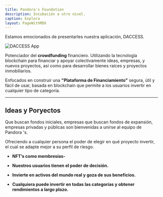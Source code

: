 ```yaml
---
title: Pandora's Foundation
description: Incubación a otro nivel.
caption: Explora
layout: PageWithMDX
---
```



Estamos emocionados de presentarles nuestra aplicación, DACCESS.

<Image
  src="/assets/images/pandorasportada.jpg"
  alt="DACCESS App"
  width={1248}
  height={546}
/>

Potenciador del **crowdfunding** financiero. Utilizando la tecnología blockchain para financiar y apoyar colectivamente ideas, empresas, y nuevos proyectos, así como para desarrollar bienes raíces y proyectos inmobiliarios. 

Enfocados en construir una **"Plataforma de Financiamiento"** segura, útil y fácil de usar, basada en blockchain que permite a los usuarios invertir en cualquier tipo de  categoría.

---

## Ideas y Poryectos

Que buscan fondos iniciales, empresas que buscan fondos de expansión, empresas privadas y públicas son bienvenidas a unirse al equipo de Pandora 's. 

Ofreciendo a cualquier persona el poder de elegir en qué proyecto invertir, el cual se adapte mejor a su perfil de riesgo.

- **NFT’s como membresías-**

- **Nuestros usuarios tienen el poder de decisión.**

- **Invierte en activos del mundo real y goza de sus beneficios.**

- **Cualquiera puede invertir en todas las categorías y obtener rendimientos a largo plazo.**


